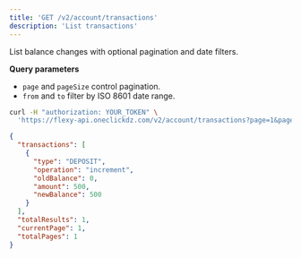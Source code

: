 ```yaml
---
title: 'GET /v2/account/transactions'
description: 'List transactions'
---
```


List balance changes with optional pagination and date filters.

**Query parameters**
- `page` and `pageSize` control pagination.
- `from` and `to` filter by ISO 8601 date range.

```bash
curl -H "authorization: YOUR_TOKEN" \
  'https://flexy-api.oneclickdz.com/v2/account/transactions?page=1&pageSize=20'
```

```json
{
  "transactions": [
    {
      "type": "DEPOSIT",
      "operation": "increment",
      "oldBalance": 0,
      "amount": 500,
      "newBalance": 500
    }
  ],
  "totalResults": 1,
  "currentPage": 1,
  "totalPages": 1
}
```
